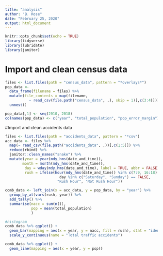 ```yaml
---
title: "analysis"
author: "B. Rose"
date: "February 25, 2020"
output: html_document
---
```


```r
knitr::opts_chunk$set(echo = TRUE)
library(tidyverse)
library(lubridate)
library(janitor)
```

# Import and clean census data 

```r
files <- list.files(path = "census_data", pattern = "*overlays*")
pop_data <- 
  data_frame(filename = files) %>% 
  mutate(file_contents = map(filename,         
           ~ read_csv(file.path("census_data", .), skip = 1)[,c(3:4)])) %>% 
  unnest()

pop_data[,1] <- seq(2010, 2018)
colnames(pop_data) <- c("year", "total_population", "pop_error_margin")
```

#Import and clean accidents data

```r
files <- list.files(path = "accidents_data", pattern = "*csv")
acc_data <- files %>%  
  map(~ read_csv(file.path("accidents_data", .))[,c(1:5)]) %>% 
  reduce(rbind) %>% 
  janitor::clean_names("snake") %>% 
  mutate(year = year(mdy_hms(date_and_time)), 
        month = month(mdy_hms(date_and_time)), 
         day = wday(mdy_hms(date_and_time), label = TRUE, abbr = FALSE), 
         rush = ifelse(hour(mdy_hms(date_and_time)) %in% c(7:9, 16:18) & 
                         day %in% c("Saturday", "Sunday") == FALSE,
                        "Rush Hour", "Not Rush Hour"))

```


```r

comb_data <- left_join(x = acc_data, y = pop_data, by = "year") %>% 
  group_by_at(vars(rush, year)) %>% 
  add_tally() %>% 
  summarise(nacc = sum(n()),
            pop = mean(total_population) 
            )

#histogram
comb_data %>% ggplot() +
  geom_bar(mapping = aes(x = year, y = nacc, fill = rush), stat = "identity") + 
  scale_y_continuous(name = "Total traffic accidents")

comb_data %>% ggplot() +
  geom_line(mapping = aes(x = year, y = pop))


```

